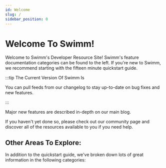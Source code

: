 ```yaml
---
id: Welcome
slug: /
sidebar_position: 0
---
```


# Welcome To Swimm!

Welcome to Swimm's Developer Resource Site! Swimm's feature documentation categories can be found to the
left. If you're new to Swimm, we recommend starting with <Link to='/docs/quickstart'>the fifteen minute quickstart guide</Link>.

:::tip The Current Version Of Swimm Is <SwimmVersion />

You can pull feeds from our <Link to="/changelog">changelog</Link> to stay up-to-date on bug fixes and new features.

<FeedSelector />

:::

Major new features are described in-depth on our <Link href="https://swimm.io/blog">main blog</Link>.

If you haven't yet done so, please check out our <Link to="/community">community page</Link> and discover all of
the resources available to you if you need help. 

## Other Areas To Explore:

In addition to the <Link to="/docs/quickstart">quickstart guide</Link>, we've broken down lots of great
information in the following categories:

<HomepageFeatures />